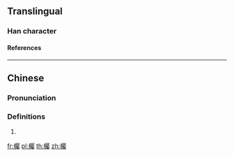 {{character info/new}}
==Translingual==

===Han character===
{{Han char|rn=75|rad=木|as=21|sn=25|four=47927|canj=DSEI|ids=⿰木屬}}

====References====
{{Han ref|kx=0564.140|dkj=15968|dj=0953.180|hdz=21326.130|uh=6B18}}

----

==Chinese==
{{zh-forms|s=𣚚}}

===Pronunciation===
{{zh-pron
|m=zhú
|c=zuk1
|mc=y
|oc=y
|cat=n
}}

===Definitions===
{{zh-hanzi}}

# {{rfdef|lang=zh}}

[[fr:欘]]
[[pl:欘]]
[[th:欘]]
[[zh:欘]]